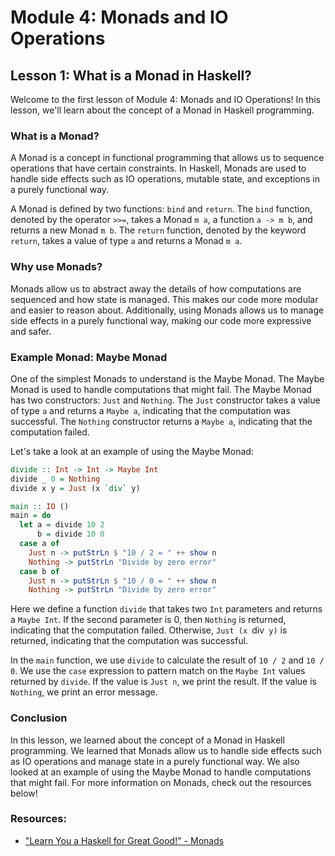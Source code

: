 # Module 4: Monads and IO Operations

## Lesson 1: What is a Monad in Haskell?

Welcome to the first lesson of Module 4: Monads and IO Operations! In this lesson, we'll learn about the concept of a Monad in Haskell programming.

### What is a Monad?

A Monad is a concept in functional programming that allows us to sequence operations that have certain constraints. In Haskell, Monads are used to handle side effects such as IO operations, mutable state, and exceptions in a purely functional way.

A Monad is defined by two functions: `bind` and `return`. The `bind` function, denoted by the operator `>>=`, takes a Monad `m a`, a function `a -> m b`, and returns a new Monad `m b`. The `return` function, denoted by the keyword `return`, takes a value of type `a` and returns a Monad `m a`.

### Why use Monads?

Monads allow us to abstract away the details of how computations are sequenced and how state is managed. This makes our code more modular and easier to reason about. Additionally, using Monads allows us to manage side effects in a purely functional way, making our code more expressive and safer.

### Example Monad: Maybe Monad

One of the simplest Monads to understand is the Maybe Monad. The Maybe Monad is used to handle computations that might fail. The Maybe Monad has two constructors: `Just` and `Nothing`. The `Just` constructor takes a value of type `a` and returns a `Maybe a`, indicating that the computation was successful. The `Nothing` constructor returns a `Maybe a`, indicating that the computation failed.

Let's take a look at an example of using the Maybe Monad:

```haskell
divide :: Int -> Int -> Maybe Int
divide _ 0 = Nothing
divide x y = Just (x `div` y)

main :: IO ()
main = do
  let a = divide 10 2
      b = divide 10 0
  case a of
    Just n -> putStrLn $ "10 / 2 = " ++ show n
    Nothing -> putStrLn "Divide by zero error"
  case b of
    Just n -> putStrLn $ "10 / 0 = " ++ show n
    Nothing -> putStrLn "Divide by zero error"
```

Here we define a function `divide` that takes two `Int` parameters and returns a `Maybe Int`. If the second parameter is 0, then `Nothing` is returned, indicating that the computation failed. Otherwise, `Just (x `div` y)` is returned, indicating that the computation was successful.

In the `main` function, we use `divide` to calculate the result of `10 / 2` and `10 / 0`. We use the `case` expression to pattern match on the `Maybe Int` values returned by `divide`. If the value is `Just n`, we print the result. If the value is `Nothing`, we print an error message.

### Conclusion

In this lesson, we learned about the concept of a Monad in Haskell programming. We learned that Monads allow us to handle side effects such as IO operations and manage state in a purely functional way. We also looked at an example of using the Maybe Monad to handle computations that might fail. For more information on Monads, check out the resources below!

### Resources:

- ["Learn You a Haskell for Great Good!" - Monads](http://learnyouahaskell.com/a-fistful-of-monads)
